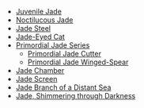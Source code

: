 {{Disambiguation}}
*[[Juvenile Jade]]
*[[Noctilucous Jade]]
*[[Jade Steel]]
*[[Jade-Eyed Cat]]
*[[Primordial Jade Series]]
**[[Primordial Jade Cutter]]
**[[Primordial Jade Winged-Spear]]
*[[Jade Chamber]]
*[[Jade Screen]]
*[[Jade Branch of a Distant Sea]]
*[[Jade, Shimmering through Darkness]]